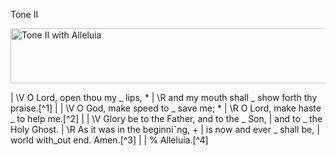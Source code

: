 <Initial text="Gloria Patri"/>

Tone II

<Image
  src="/chants/tone-ii-with-alleluia.png"
  alt="Tone II with Alleluia"
  width="600"
  height="88"
/>

<Poetry>
|  \V O Lord, open thou my _ lips, *
|    \R and my mouth shall _ show forth thy praise.[^1]
|
|  \V O God, make speed to _ save me; *
|    \R O Lord, make haste _ to help me.[^2]
|
|  \V Glory be to the Father, and to the _ Son,
|    and to _ the Holy Ghost.
|  \R As it was in the beginniˇng, +
|  is now and ever _ shall be,
|    world with_out end. Amen.[^3]
|
|  % Alleluia.[^4]
</Poetry>

[^1]: Domine labia mea (Ps. 51:15)
[^2]: Deus in adjutorium (Ps. 70:1)
[^3]: Gloria Patri, c. 2nd century
[^4]: *Saint Dunstan's Psalter*, 2002, p. 501
